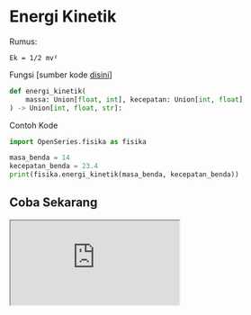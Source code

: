 # Energi Kinetik

Rumus:

```
Ek = 1/2 mv²
```

Fungsi [sumber kode [disini](https://github.com/bellshade/OpenSeries/blob/main/OpenSeries/fisika.py#L76)]

```python
def energi_kinetik(
    massa: Union[float, int], kecepatan: Union[int, float]
) -> Union[int, float, str]:
```

Contoh Kode

```python
import OpenSeries.fisika as fisika

masa_benda = 14
kecepatan_benda = 23.4
print(fisika.energi_kinetik(masa_benda, kecepatan_benda))
```

## Coba Sekarang

<iframe src="https://replit.com/@ItsArul/EnergiKinetik?embed=1&theme=light" className="aspect-video w-full" />
